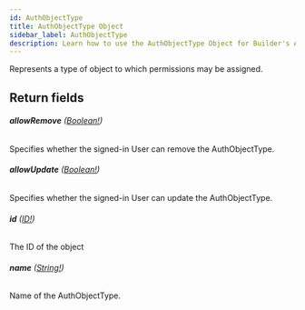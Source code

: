 ```yaml
---
id: AuthObjectType
title: AuthObjectType Object
sidebar_label: AuthObjectType
description: Learn how to use the AuthObjectType Object for Builder's API.
---
```


Represents a type of object to which permissions may be assigned.

## Return fields

###### <b>allowRemove</b> ([Boolean!](/composer/builder/api/schema/scalar/Boolean.mdx))

Specifies whether the signed-in User can remove the AuthObjectType.

###### <b>allowUpdate</b> ([Boolean!](/composer/builder/api/schema/scalar/Boolean.mdx))

Specifies whether the signed-in User can update the AuthObjectType.

###### <b>id</b> ([ID!](/composer/builder/api/schema/scalar/ID.mdx))

The ID of the object

###### <b>name</b> ([String!](/composer/builder/api/schema/scalar/String.mdx))

Name of the AuthObjectType.
